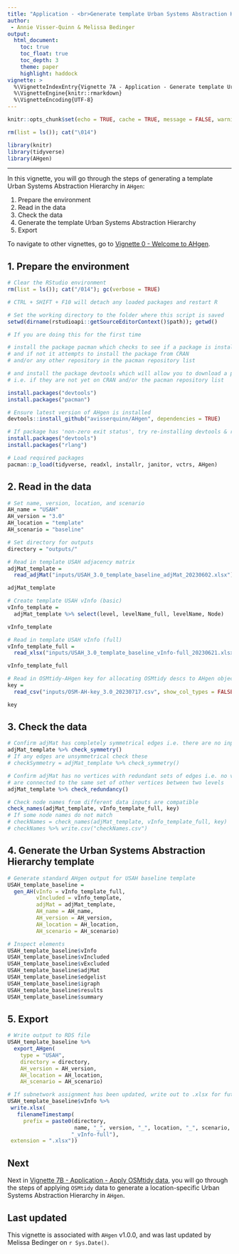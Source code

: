 ```yaml
---
title: "Application - <br>Generate template Urban Systems Abstraction Hierarchy"
author: 
 - Annie Visser-Quinn & Melissa Bedinger
output: 
  html_document:
    toc: true
    toc_float: true
    toc_depth: 3
    theme: paper
    highlight: haddock
vignette: >
  %\VignetteIndexEntry{Vignette 7A - Application - Generate template Urban Systems Abstraction Hierarchy}
  %\VignetteEngine{knitr::rmarkdown}
  %\VignetteEncoding{UTF-8}
---
```

```r

knitr::opts_chunk$set(echo = TRUE, cache = TRUE, message = FALSE, warning = FALSE)

rm(list = ls()); cat("\014")

library(knitr)
library(tidyverse)
library(AHgen)
```

<style>
#TOC {
  background: url("images/hex.png");
  background-size: 220px;
  background-position-x: center;
  background-position-y: top;
  padding-top: 280px !important;
  background-repeat: no-repeat;
}
</style>

---

In this vignette, you will go through the steps of generating a template Urban Systems Abstraction Hierarchy in `AHgen`:

1. Prepare the environment
2. Read in the data
3. Check the data
4. Generate the template Urban Systems Abstraction Hierarchy
5. Export

To navigate to other vignettes, go to [Vignette 0 - Welcome to AHgen](Vignette-0---Welcome-to-AHgen.html).


## 1. Prepare the environment

```r
# Clear the RStudio environment
rm(list = ls()); cat("/014"); gc(verbose = TRUE)

# CTRL + SHIFT + F10 will detach any loaded packages and restart R

# Set the working directory to the folder where this script is saved
setwd(dirname(rstudioapi::getSourceEditorContext()$path)); getwd()

# If you are doing this for the first time

# install the package pacman which checks to see if a package is installed
# and if not it attempts to install the package from CRAN 
# and/or any other repository in the pacman repository list

# and install the package devtools which will allow you to download a package straight from GitHub 
# i.e. if they are not yet on CRAN and/or the pacman repository list

install.packages("devtools")
install.packages("pacman")

# Ensure latest version of AHgen is installed
devtools::install_github("avisserquinn/AHgen", dependencies = TRUE)

# If package has 'non-zero exit status', try re-installing devtools & rlang
install.packages("devtools")
install.packages("rlang")

# Load required packages
pacman::p_load(tidyverse, readxl, installr, janitor, vctrs, AHgen)
```


## 2. Read in the data

```r
# Set name, version, location, and scenario
AH_name = "USAH"
AH_version = "3.0"
AH_location = "template"
AH_scenario = "baseline"

# Set directory for outputs
directory = "outputs/"

# Read in template USAH adjacency matrix
adjMat_template = 
  read_adjMat("inputs/USAH_3.0_template_baseline_adjMat_20230602.xlsx")

adjMat_template

# Create template USAH vInfo (basic)
vInfo_template = 
  adjMat_template %>% select(level, levelName_full, levelName, Node)

vInfo_template

# Read in template USAH vInfo (full)
vInfo_template_full = 
  read_xlsx("inputs/USAH_3.0_template_baseline_vInfo-full_20230621.xlsx")

vInfo_template_full

# Read in OSMtidy-AHgen key for allocating OSMtidy descs to AHgen objects
key = 
  read_csv("inputs/OSM-AH-key_3.0_20230717.csv", show_col_types = FALSE)

key
```


## 3. Check the data

```r
# Confirm adjMat has completely symmetrical edges i.e. there are no input errors
adjMat_template %>% check_symmetry()
# If any edges are unsymmetrical check these
# checkSymmetry = adjMat_template %>% check_symmetry()

# Confirm adjMat has no vertices with redundant sets of edges i.e. no vertices
# are connected to the same set of other vertices between two levels
adjMat_template %>% check_redundancy()

# Check node names from different data inputs are compatible
check_names(adjMat_template, vInfo_template_full, key)
# If some node names do not match
# checkNames = check_names(adjMat_template, vInfo_template_full, key)
# checkNames %>% write.csv("checkNames.csv")
```


## 4. Generate the Urban Systems Abstraction Hierarchy template

```r
# Generate standard AHgen output for USAH baseline template
USAH_template_baseline = 
  gen_AH(vInfo = vInfo_template_full, 
         vIncluded = vInfo_template,
         adjMat = adjMat_template,
         AH_name = AH_name, 
         AH_version = AH_version, 
         AH_location = AH_location, 
         AH_scenario = AH_scenario)

# Inspect elements
USAH_template_baseline$vInfo
USAH_template_baseline$vIncluded
USAH_template_baseline$vExcluded
USAH_template_baseline$adjMat
USAH_template_baseline$edgelist
USAH_template_baseline$igraph
USAH_template_baseline$results
USAH_template_baseline$summary
```


## 5. Export

```r
# Write output to RDS file
USAH_template_baseline %>% 
  export_AHgen(
    type = "USAH",
    directory = directory,
    AH_version = AH_version, 
    AH_location = AH_location, 
    AH_scenario = AH_scenario)

# If subnetwork assignment has been updated, write out to .xlsx for future use
USAH_template_baseline$vInfo %>% 
 write.xlsx(
   filenameTimestamp(
     prefix = paste0(directory,
                     name, "_", version, "_", location, "_", scenario, 
                    "_vInfo-full"),
 extension = ".xlsx"))
```


## Next
Next in [Vignette 7B - Application - Apply OSMtidy data](Vignette-7B---Application---Apply-OSMtidy-data.html), you will go through the steps of applying `OSMtidy` data to generate a location-specific Urban Systems Abstraction Hierarchy in `AHgen`.


## Last updated
This vignette is associated with `AHgen` v1.0.0, and was last updated by Melissa Bedinger on `r Sys.Date()`.